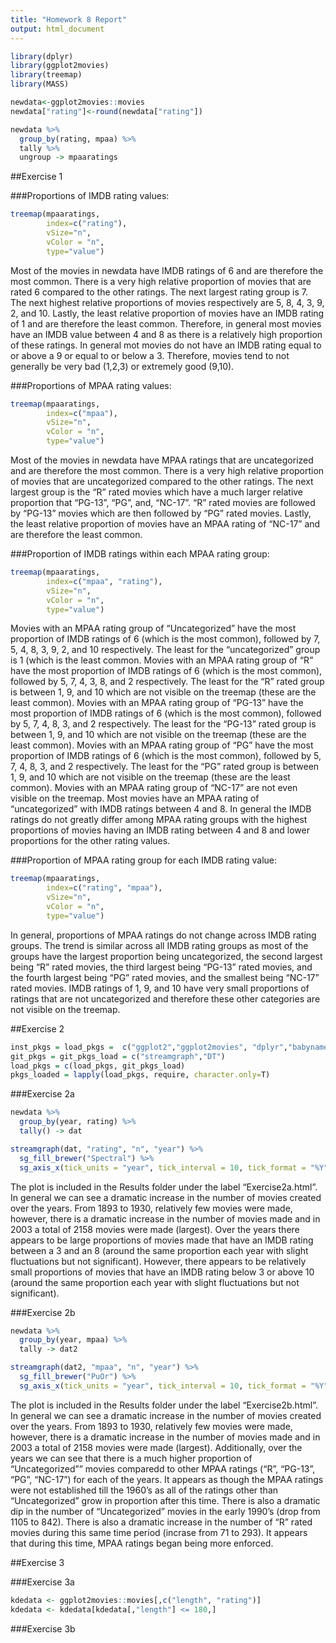 ```yaml
---
title: "Homework 8 Report"
output: html_document
---
```


```r
library(dplyr)
library(ggplot2movies)
library(treemap)
library(MASS)

newdata<-ggplot2movies::movies
newdata["rating"]<-round(newdata["rating"])

newdata %>%
  group_by(rating, mpaa) %>%
  tally %>%
  ungroup -> mpaaratings
```

##Exercise 1

###Proportions of IMDB rating values:

```r
treemap(mpaaratings,
        index=c("rating"),
        vSize="n",
        vColor = "n",
        type="value")
```

Most of the movies in newdata have IMDB ratings of 6 and are therefore the most common. There is a very high relative proportion of movies that are rated 6 compared to the other ratings. The next largest rating group is 7. The next highest relative proportions of movies respectively are 5, 8, 4, 3, 9, 2, and 10. Lastly, the least relative proportion of movies have an IMDB rating of 1 and are therefore the least common. Therefore, in general most movies have an IMDB value between 4 and 8 as there is a relatively high proportion of these ratings. In general mot movies do not have an IMDB rating equal to or above a 9 or equal to or below a 3. Therefore, movies tend to not generally be very bad (1,2,3) or extremely good (9,10). 

###Proportions of MPAA rating values:

```r
treemap(mpaaratings,
        index=c("mpaa"),
        vSize="n",
        vColor = "n",
        type="value")
```

Most of the movies in newdata have MPAA ratings that are uncategorized and are therefore the most common. There is a very high relative proportion of movies that are uncategorized compared to the other ratings. The next largest group is the “R” rated movies which have a much larger relative proportion that “PG-13”, “PG”, and, “NC-17”. “R” rated movies are followed by “PG-13” movies which are then followed by “PG” rated movies. Lastly, the least relative proportion of movies have an MPAA rating of “NC-17” and are therefore the least common.

###Proportion of IMDB ratings within each MPAA rating group:

```r
treemap(mpaaratings,
        index=c("mpaa", "rating"),
        vSize="n",
        vColor = "n",
        type="value")
```

Movies with an MPAA rating group of “Uncategorized” have the most proportion of IMDB ratings of 6 (which is the most common), followed by 7, 5, 4, 8, 3, 9, 2, and 10 respectively. The least for the “uncategorized” group is 1 (which is the least common. Movies with an MPAA rating group of “R” have the most proportion of IMDB ratings of 6 (which is the most common), followed by 5, 7, 4, 3, 8, and 2 respectively. The least for the “R” rated group is between 1, 9, and 10 which are not visible on the treemap (these are the least common). Movies with an MPAA rating group of “PG-13” have the most proportion of IMDB ratings of 6 (which is the most common), followed by 5, 7, 4, 8, 3, and 2 respectively. The least for the “PG-13” rated group is between 1, 9, and 10 which are not visible on the treemap (these are the least common). Movies with an MPAA rating group of “PG” have the most proportion of IMDB ratings of 6 (which is the most common), followed by 5, 7, 4, 8, 3, and 2 respectively. The least for the “PG” rated group is between 1, 9, and 10 which are not visible on the treemap (these are the least common). Movies with an MPAA rating group of “NC-17” are not even visible on the treemap. Most movies have an MPAA rating of “uncategorized” with IMDB ratings between 4 and 8. In general the IMDB ratings do not greatly differ among MPAA rating groups with the highest proportions of movies having an IMDB rating between 4 and 8 and lower proportions for the other rating values. 

###Proportion of MPAA rating group for each IMDB rating value:

```r
treemap(mpaaratings,
        index=c("rating", "mpaa"),
        vSize="n",
        vColor = "n",
        type="value")
```

In general, proportions of MPAA ratings do not change across IMDB rating groups. The trend is similar across all IMDB rating groups as most of the groups have the largest proportion being uncategorized, the second largest being “R” rated movies, the third largest being “PG-13” rated movies, and the fourth largest being “PG” rated movies, and the smallest being “NC-17” rated movies. IMDB ratings of 1, 9, and 10 have very small proportions of ratings that are not uncategorized and therefore these other categories are not visible on the treemap. 

##Exercise 2

```r
inst_pkgs = load_pkgs =  c("ggplot2","ggplot2movies", "dplyr","babynames","data.table","Rcpp")
git_pkgs = git_pkgs_load = c("streamgraph","DT")
load_pkgs = c(load_pkgs, git_pkgs_load)
pkgs_loaded = lapply(load_pkgs, require, character.only=T)
```

###Exercise 2a

```r
newdata %>% 
  group_by(year, rating) %>% 
  tally() -> dat

streamgraph(dat, "rating", "n", "year") %>%
  sg_fill_brewer("Spectral") %>%
  sg_axis_x(tick_units = "year", tick_interval = 10, tick_format = "%Y")
```

The plot is included in the Results folder under the label “Exercise2a.html”. In general we can see a dramatic increase in the number of movies created over the years. From 1893 to 1930, relatively few movies were made, however, there is a dramatic increase in the number of movies made and in 2003 a total of 2158 movies were made (largest). Over the years there appears to be large proportions of movies made that have an IMDB rating between a 3 and an 8 (around the same proportion each year with slight fluctuations but not significant). However, there appears to be relatively small proportions of movies that have an IMDB rating below 3 or above 10 (around the same proportion each year with slight fluctuations but not significant). 

###Exercise 2b

```r
newdata %>% 
  group_by(year, mpaa) %>% 
  tally -> dat2

streamgraph(dat2, "mpaa", "n", "year") %>%
  sg_fill_brewer("PuOr") %>%
  sg_axis_x(tick_units = "year", tick_interval = 10, tick_format = "%Y")
```

The plot is included in the Results folder under the label “Exercise2b.html”. In general we can see a dramatic increase in the number of movies created over the years. From 1893 to 1930, relatively few movies were made, however, there is a dramatic increase in the number of movies made and in 2003 a total of 2158 movies were made (largest). Additionally, over the years we can see that there is a much higher proportion of "Uncategorized"" movies comparedd to other MPAA ratings ("R", "PG-13", "PG", "NC-17") for each of the years. It appears as though the MPAA ratings were not established till the 1960's as all of the ratings other than "Uncategorized" grow in proportion after this time. There is also a dramatic dip in the number of "Uncategorized" movies in the early 1990's (drop from 1105 to 842). There is also a dramatic increase in the number of "R" rated movies during this same time period (incrase from 71 to 293). It appears that during this time, MPAA ratings began being more enforced. 

##Exercise 3

###Exercise 3a

```r
kdedata <- ggplot2movies::movies[,c("length", "rating")]
kdedata <- kdedata[kdedata[,"length"] <= 180,]
```

###Exercise 3b